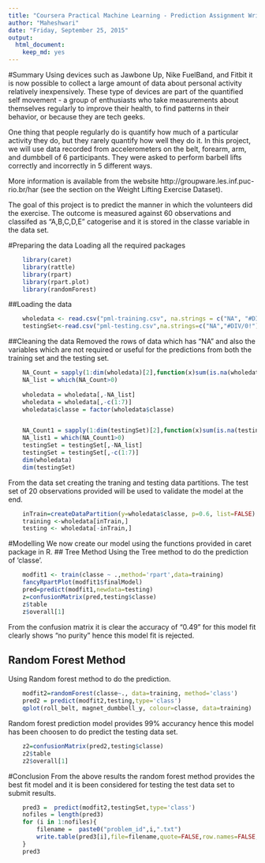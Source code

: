 ```yaml
---
title: "Coursera Practical Machine Learning - Prediction Assignment Writeup"
author: "Maheshwari"
date: "Friday, September 25, 2015"
output:
  html_document:
    keep_md: yes
---
```


#Summary
Using devices such as Jawbone Up, Nike FuelBand, and Fitbit it is now possible to collect a large amount of data about personal activity relatively inexpensively. These type of devices are part of the quantified self movement - a group of enthusiasts who take measurements about themselves regularly to improve their health, to find patterns in their behavior, or because they are tech geeks.

One thing that people regularly do is quantify how much of a particular activity they do, but they rarely quantify how well they do it. In this project, we will use data recorded from accelerometers on the belt, forearm, arm, and dumbbell of 6 participants. They were asked to perform barbell lifts correctly and incorrectly in 5 different ways.

More information is available from the website http://groupware.les.inf.puc-rio.br/har (see the section on the Weight Lifting Exercise Dataset).

The goal of this project is to predict the manner in which the volunteers did the exercise. The outcome is measured against 60 observations and classifed as "A,B,C,D,E" catogerise and it is stored in the classe variable in the data set.

#Preparing the data
Loading all the required packages
```r
    library(caret)
    library(rattle)
    library(rpart)
    library(rpart.plot)
    library(randomForest)
```

##Loading the data
```r
    wholedata <- read.csv("pml-training.csv", na.strings = c("NA", "#DIV/0!", ""))
    testingSet<-read.csv("pml-testing.csv",na.strings=c("NA","#DIV/0!"))
```

##Cleaning the data 
Removed the rows of data which has "NA" and also the variables which are not required
or useful for the predictions from both the training set and the testing set.
```r
    NA_Count = sapply(1:dim(wholedata)[2],function(x)sum(is.na(wholedata[,x])))
    NA_list = which(NA_Count>0)
    
    wholedata = wholedata[,-NA_list]
    wholedata = wholedata[,-c(1:7)]
    wholedata$classe = factor(wholedata$classe)


    NA_Count1 = sapply(1:dim(testingSet)[2],function(x)sum(is.na(testingSet[,x])))
    NA_list1 = which(NA_Count1>0)
    testingSet = testingSet[,-NA_list]
    testingSet = testingSet[,-c(1:7)]
    dim(wholedata)
    dim(testingSet)
```

From the data set creating the traning and testing data partitions. The test set of 20 observations provided will be used to validate the model at the end.

```r
    inTrain=createDataPartition(y=wholedata$classe, p=0.6, list=FALSE)
    training <-wholedata[inTrain,]
    testing <- wholedata[-inTrain,]
```
#Modelling
We now create our model using the functions provided in caret package in R.
## Tree Method
Using the Tree method to do the prediction of 'classe'.

```r

    modfit1 <- train(classe ~ .,method='rpart',data=training)
    fancyRpartPlot(modfit1$finalModel) 
    pred=predict(modfit1,newdata=testing)
    z=confusionMatrix(pred,testing$classe)
    z$table
    z$overall[1]
```
From the confusion matrix it is clear the accuracy of "0.49" for this model fit clearly shows "no purity" hence this model fit is rejected.

## Random Forest Method
Using Random forest method to do the prediction.
```r
    modfit2=randomForest(classe~., data=training, method='class')
    pred2 = predict(modfit2,testing,type='class') 
    qplot(roll_belt, magnet_dumbbell_y, colour=classe, data=training)  
```
Random forest prediction model provides 99% accurancy hence this model has been choosen to do predict the testing data set.
```r
    z2=confusionMatrix(pred2,testing$classe)
    z2$table
    z2$overall[1]
```

#Conclusion
From the above results the random forest method provides the best fit model and it is been considered for testing the test data set to submit results.

```r
    pred3 =  predict(modfit2,testingSet,type='class')
    nofiles = length(pred3)
    for (i in 1:nofiles){
        filename =  paste0("problem_id",i,".txt")
        write.table(pred3[i],file=filename,quote=FALSE,row.names=FALSE,col.names=FALSE)
    }
    pred3
```